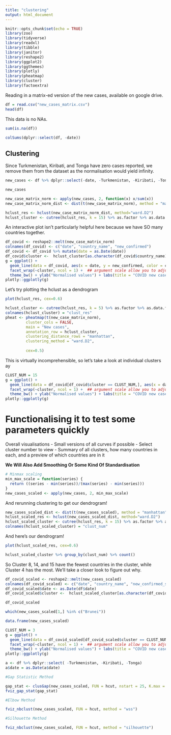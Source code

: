 ```yaml
---
title: "clustering"
output: html_document
---
```


```r
knitr::opts_chunk$set(echo = TRUE)
library(zoo)
library(tidyverse)
library(readxl)
library(tibble)
library(janitor)
library(reshape2)
library(ggplot2)
library(ggthemes)
library(plotly)
library(pheatmap)
library(cluster)
library(factoextra)
```

Reading in a matrix-ed version of the new cases, available on google drive.


```r
df = read.csv("new_cases_matrix.csv")
head(df)
```

This data is no NAs.

```r
sum(is.na(df))
```
```r
colSums(dplyr::select(df, -date))
```




## Clustering
 
Since Turkmenistan,  Kiribati, and Tonga have zero cases reported, we remove them from the dataset as the normalisation would yield infinity. 


```r
new_cases <- df %>% dplyr::select(-date, -Turkmenistan, -Kiribati, -Tonga)
```


```r
new_cases
```

```r
new_case_matrix_norm <- apply(new_cases, 2, function(x) x/sum(x))
new_case_matrix_norm_dist <- dist(t(new_case_matrix_norm), method = "manhattan")
```

```r
hclust_res <- hclust(new_case_matrix_norm_dist, method="ward.D2")
hclust_cluster <- cutree(hclust_res, k = 15) %>% as.factor %>% as.data.frame 
```

An interactive plot isn't particularly helpful here because we have SO many countries together. 

```r
df_covid <- reshape2::melt(new_case_matrix_norm)
colnames(df_covid) <- c("date", "country_name", "new_confirmed")
df_covid <- df_covid %>% mutate(date = as.Date(date))
df_covid$cluster <-  hclust_cluster[as.character(df_covid$country_name), 1]
g = ggplot() +
  geom_line(data = df_covid, aes(x = date, y = new_confirmed, color = country_name)) +
  facet_wrap(~cluster, ncol = 1) +  ## argument scale allow you to adjust whether to have the same y-axis or not
  theme_bw() + ylab("Normalised values") + labs(title = "COVID new cases")
plotly::ggplotly(g)
```


Let's try plotting the hclust as a dendrogram

```r
plot(hclust_res, cex=0.6)
```


```r
hclust_cluster <- cutree(hclust_res, k = 5) %>% as.factor %>% as.data.frame 
colnames(hclust_cluster) = "clust_res"
pheat <- pheatmap(t(new_case_matrix_norm), 
         cluster_cols = FALSE,
         main = "New cases",
         annotation_row = hclust_cluster,
         clustering_distance_rows = "manhattan",
         clustering_method = "ward.D2",
         
         cex=0.5)
```
This is virtually incomprehensible, so let's take a look at individual clusters ay


```r
CLUST_NUM = 15
g = ggplot() +
  geom_line(data = df_covid[df_covid$cluster == CLUST_NUM,], aes(x = date, y = new_confirmed, color = country_name)) +
  facet_wrap(~cluster, ncol = 1) +  ## argument scale allow you to adjust whether to have the same y-axis or not
  theme_bw() + ylab("Normalised values") + labs(title = "COVID new cases")
plotly::ggplotly(g)
```




# Functionalising it to test some parameters quickly

Overall visualisations
- Small versions of all curves if possible
- Select cluster number to view
- Summary of all clusters, how many countries in each, and a preview of which countries are in it


**We Will Also Add Smoothing Or Some Kind Of Standardisation**


```r
# Minmax scaling 
min_max_scale = function(series) {
  return ((series - min(series))/(max(series) - min(series)))
}
new_cases_scaled <- apply(new_cases, 2, min_max_scale)
```


And rerunning clustering to get our dendrogram!


```r
new_cases_scaled_dist <- dist(t(new_cases_scaled), method = "manhattan")
hclust_scaled_res <- hclust(new_cases_scaled_dist, method="ward.D2")
hclust_scaled_cluster <- cutree(hclust_res, k = 15) %>% as.factor %>% as.data.frame 
colnames(hclust_scaled_cluster) = "clust_num"
```

And here's our dendrogram!

```r
plot(hclust_scaled_res, cex=0.6)
```

```r
hclust_scaled_cluster %>% group_by(clust_num) %>% count()
```
So Cluster 8, 14, and 15 have the fewest countries in the cluster, while Cluster 4 has the most. We'll take a closer look to figure out why. 


```r
df_covid_scaled <- reshape2::melt(new_cases_scaled)
colnames(df_covid_scaled) <- c("date", "country_name", "new_confirmed_scaled")
df_covid_scaled$date <- as.Date(df$date)
df_covid_scaled$cluster <-  hclust_scaled_cluster[as.character(df_covid_scaled$country_name), 1]
```

```r
df_covid_scaled
```


```r
which(new_cases_scaled[1,] %in% c("Brunei"))
```
```r
data.frame(new_cases_scaled)
```




```r
CLUST_NUM = 3
g = ggplot() +
  geom_line(data = df_covid_scaled[df_covid_scaled$cluster == CLUST_NUM,], aes(x = date, y = new_confirmed_scaled, color = country_name)) +
  facet_wrap(~cluster, ncol = 1) +  ## argument scale allow you to adjust whether to have the same y-axis or not
  theme_bw() + ylab("Normalised values") + labs(title = "COVID new cases (scaled)")
plotly::ggplotly(g)
```


```r
a <- df %>% dplyr::select( -Turkmenistan, -Kiribati, -Tonga) 
a$date = as.Date(a$date)
```


```r
#Gap Statistic Method

gap_stat <- clusGap(new_cases_scaled, FUN = hcut, nstart = 25, K.max = 20, B = 50)
fviz_gap_stat(gap_stat)
```

```r
#Elbow Method

fviz_nbclust(new_cases_scaled, FUN = hcut, method = "wss")
```

```r
#Silhouette Method

fviz_nbclust(new_cases_scaled, FUN = hcut, method = "silhouette")
```

```r

```